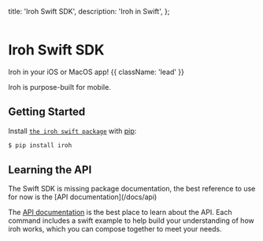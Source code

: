 

  title: 'Iroh Swift SDK',
  description:
    'Iroh in Swift',
};

<div className='not-prose mb-5'>
  <Breadcrumbs pages={[
      { name: 'SDKs', href: '/docs/sdks', current: false },
      { name: 'Swift', href: '/docs/sdks/swift', current: true },
  ]} />
</div>

<div className='not-prose mb-5'>
  <Image
    src={logoSwift}
    alt=""
    className="h-20 w-20 -ml-4"
    unoptimized
  />
</div>

# Iroh Swift SDK

Iroh in your iOS or MacOS app! {{ className: 'lead' }}

Iroh is purpose-built for mobile.

## Getting Started

Install [`the iroh swift package`](https://pypi.org/project/iroh) with [pip](https://pip.pypa.io/en/stable/):

```bash
$ pip install iroh
```

## Learning the API

<Note>
  The Swift SDK is missing package documentation, the best reference to use for now is the [API documentation](/docs/api)
</Note>

The [API documentation](/docs/api) is the best place to learn about the API. Each command includes a swift example to help build your understanding of how iroh works, which you can compose together to meet your needs.

<Resources>
  <Resource
    href='https://github.com/n0-computer/iroh-ffi'
    name='Github Repo'
    description='source for the iroh swift package, which is generated from the iroh-ffi crate'
    icon='CodeBracketIcon'
    pattern={{ y: 24, squares: [[-1, 2], [1, 3]] }}
    />
</Resources>

<Resources title='Examples'>
  <Resource
    href='/docs/examples/ios-starter'
    name='iOS Starter'
    description='get started with iroh in your iOS app'
    icon='ArchiveBoxIcon'
    pattern={{ y: 24, squares: [[-1, 2], [1, 3]] }}
    />
</Resources>
